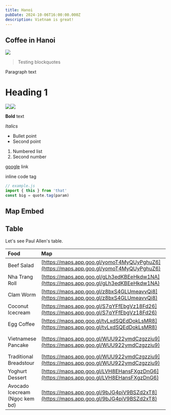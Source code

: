 ```yaml
---
title: Hanoi
pubDate: 2024-10-06T16:00:00.000Z
description: Vietnam is great!
---
```


## Coffee in Hanoi

![](https://res.cloudinary.com/dbifqlg1w/image/upload/v1727434783/travels/hanoi/DSC_3311_xvofsz.jpg)

> Testing blockquotes

Paragraph text

# Heading 1

![](https://res.cloudinary.com/dbifqlg1w/image/upload/v1727435028/travels/hanoi/DSC_3337_zprxhy.jpg)![](https://res.cloudinary.com/dbifqlg1w/image/upload/v1727435026/travels/hanoi/DSC_3342_ismlhk.jpg)

**Bold** text

*Italics*

* Bullet point
* Second point

1. Numbered list
2. Second number

[google](https://google.com) link

inline code tag

```javascript
// example.js
import { this } from 'that'
const big = quote.tag(param)
```

## Map Embed

<Map gpsCoordinates="30 19 41N, 35 26 20E" />

<Map gpsCoordinates="30 19 18.83 N, 35 28 43.82 E" mapType="GoogleSearch" />

<Map gpsCoordinates="32 4 9.71 N, 34 45 46.05 E" mapType="GoogleGPS" />

<Map mapType="GoogleGeneral" />

## Table

Let's see Paul Allen's table.

| **Food**                       | **Map**                                                                                | **Notes**       |
| :----------------------------- | :------------------------------------------------------------------------------------- | :-------------- |
| Beef Salad                     | [https://maps.app.goo.gl/yomoT4MyQUyPghuZ6](https://maps.app.goo.gl/yomoT4MyQUyPghuZ6) | ✅               |
| Nha Trang Roll                 | [https://maps.app.goo.gl/gLh3edKBEeHkdw1NA](https://maps.app.goo.gl/gLh3edKBEeHkdw1NA) | ✅               |
| Clam Worm                      | [https://maps.app.goo.gl/z8bxS4GLUmeavvQi8](https://maps.app.goo.gl/z8bxS4GLUmeavvQi8) | ✅               |
| Coconut Icecream               | [https://maps.app.goo.gl/S7qYFfEbgVz18Fd26](https://maps.app.goo.gl/S7qYFfEbgVz18Fd26) |                 |
| Egg Coffee                     | [https://maps.app.goo.gl/tvLxdSQEdDokLsMR8](https://maps.app.goo.gl/tvLxdSQEdDokLsMR8) |                 |
| Vietnamese Pancake             | [https://maps.app.goo.gl/WUU922ymdCzgzziu9](https://maps.app.goo.gl/WUU922ymdCzgzziu9) | Pork and shrimp |
| Traditional Breadstour         | [https://maps.app.goo.gl/WUU922ymdCzgzziu9](https://maps.app.goo.gl/WUU922ymdCzgzziu9) |                 |
| Yoghurt Dessert                | [https://maps.app.goo.gl/LVH8EHansFXgzDnG6](https://maps.app.goo.gl/LVH8EHansFXgzDnG6) |                 |
| Avocado Icecream (Ngọc kem bơ) | [https://maps.app.goo.gl/9bJG4piV9BSZd2xT8](https://maps.app.goo.gl/9bJG4piV9BSZd2xT8) |                 |
